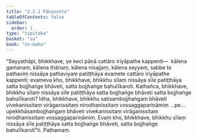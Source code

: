 ```yaml
---
title: "2.2.1 Pāṇasutta"
tableOfContents: false
sidebar:
  order: 1
type: "tipitaka"
basket: "su"
book: "sn-maha"
---
```



<DynamicBreadcrumb />

<Division number="192" book="sn-maha">

<Paragraph number="423" book="sn-maha">
“Seyyathāpi, bhikkhave, ye keci pāṇā cattāro iriyāpathe kappenti—  kālena gamanaṃ, kālena ṭhānaṃ, kālena nisajjaṃ, kālena seyyaṃ, sabbe te pathaviṃ nissāya pathaviyaṃ patiṭṭhāya evamete cattāro iriyāpathe kappenti; evameva kho, bhikkhave, bhikkhu sīlaṃ nissāya sīle patiṭṭhāya satta bojjhaṅge bhāveti, satta bojjhaṅge bahulīkaroti.
</Paragraph>

<Paragraph number="424" book="sn-maha">
Kathañca, bhikkhave, bhikkhu sīlaṃ nissāya sīle patiṭṭhāya satta bojjhaṅge bhāveti satta bojjhaṅge bahulīkaroti? Idha, bhikkhave, bhikkhu satisambojjhaṅgaṃ bhāveti vivekanissitaṃ virāganissitaṃ nirodhanissitaṃ vossaggapariṇāmiṃ …pe…  upekkhāsambojjhaṅgaṃ bhāveti vivekanissitaṃ virāganissitaṃ nirodhanissitaṃ vossaggapariṇāmiṃ. Evaṃ kho, bhikkhave, bhikkhu sīlaṃ nissāya sīle patiṭṭhāya satta bojjhaṅge bhāveti, satta bojjhaṅge bahulīkarotī”ti.

</Paragraph>
</Division>

<Paragraph number="425" type="center" book="sn-maha">
Paṭhamaṃ.
</Paragraph>